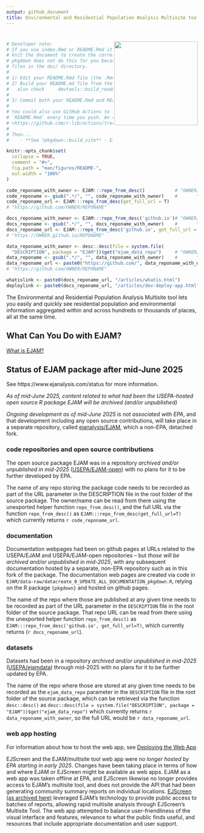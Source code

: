 ```yaml
---
output: github_document
title: Environmental and Residential Population Analysis Multisite tool
---
```


# <img src="man/figures/logo659.png" align="right" width="220px"/>

<!-- README.md is generated from README.Rmd. Please edit Rmd not md  -->

```r
# Developer note: 
# If you use index.Rmd or README.Rmd it is your responsibility to 
# knit the document to create the corresponding .md. 
# pkgdown does not do this for you because it only touches 
# files in the ⁠doc/⁠ directory.
#
# 1) Edit your README.Rmd file (the .Rmd NOT the .md file)
# 2) Build your README.md file from the README.Rmd file, by clicking Knit in RStudio
#   also check     devtools::build_readme()  ?
#
# 3) Commit both your README.Rmd and README.md
#
# You could also use GitHub Actions to re-render
# `README.Rmd` every time you push. An example workflow can be found here:
# <https://github.com/r-lib/actions/tree/v1/examples>.
#
# Then... 
#    - **See ?pkgdown::build_site** - EJAM now uses the pkgdown R package to build help and vignettes as web pages, and it uses the README.md (not .Rmd) to help build the documentation.
```

```r
knitr::opts_chunk$set(
  collapse = TRUE,
  comment = "#>",
  fig.path = "man/figures/README-",
  out.width = "100%"
)
```

```r

code_reponame_with_owner <- EJAM:::repo_from_desc()           # "OWNER/REPONAME"
code_reponame <- gsub(".*/", "", code_reponame_with_owner)    #       "REPONAME"
code_reponame_url <- EJAM:::repo_from_desc(get_full_url = T)   
# "https://github.com/OWNER/REPONAME"

docs_reponame_with_owner <- EJAM:::repo_from_desc('github.io')# "OWNER/REPONAME"
docs_reponame <- gsub(".*/", "", docs_reponame_with_owner)    #       "REPONAME"
docs_reponame_url <- EJAM:::repo_from_desc('github.io', get_full_url = T) 
# "https://OWNER.github.io/REPONAME"

data_reponame_with_owner <- desc::desc(file = system.file(
  "DESCRIPTION", package = "EJAM"))$get("ejam_data_repo")     # "OWNER/REPONAME"
data_reponame <- gsub(".*/", "", data_reponame_with_owner)    #       "REPONAME"
data_reponame_url <- paste0("https://github.com/", data_reponame_with_owner) 
# "https://github.com/OWNER/REPONAME"

whatislink <- paste0(docs_reponame_url, "/articles/whatis.html")
deploylink <- paste0(docs_reponame_url, "/articles/dev-deploy-app.html")
```

<!-- badges: start -->

```{=html}
<!-- or we could comment out the badge 

[![Lifecycle: experimental](https://img.shields.io/badge/lifecycle-experimental-orange.svg)](https://lifecycle.r-lib.org/articles/stages.html#experimental)
 -->
```
<!-- badges: end -->

The Environmental and Residential Population Analysis Multisite tool lets you easily and quickly see residential population and environmental information aggregated within and across hundreds or thousands of places, all at the same time.

## What Can You Do with EJAM?

[What is EJAM?](`r whatislink`)

## Status of EJAM package after mid-June 2025

See https://www.ejanalysis.com/status for more information.

*As of mid-June 2025, content related to what had been the USEPA-hosted open source R package EJAM will be archived (and/or unpublished)*

*Ongoing development as of mid-June 2025 is not associated with EPA*, and that development including any open source contributions, will take place in a separate repository, called [ejanalysis/EJAM](https://github.com/ejanalysis/EJAM), which a non-EPA, detached fork.

### code repositories and open source contributions

The open source package EJAM was in a repository *archived and/or unpublished in mid-2025* ([USEPA/EJAM-open](https://github.com/USEPA/EJAM-open)) with no plans for it to be further developed by EPA.

The name of any repo storing the package code needs to be recorded as part of the URL parameter in the DESCRIPTION file in the root folder of the source package. The owner/name can be read from there using the unexported helper function `repo_from_desc()`, and the full URL via the function `repo_from_desc()` as `EJAM:::repo_from_desc(get_full_url=T)` which currently returns `r code_reponame_url`.

### documentation

Documentation webpages had been on github pages at URLs related to the USEPA/EJAM and USEPA/EJAM-open repositories -- but *those will be archived and/or unpublished in mid-2025*, with any subsequent documentation hosted by a separate, non-EPA repository such as in this fork of the package. The documentation web pages are created via code in `EJAM/data-raw/datacreate_0_UPDATE_ALL_DOCUMENTATION_pkgdown.R`, relying on the R package `{pkgdown}` and hosted on github pages.

The name of the repo where those are published at any given time needs to be recorded as part of the URL parameter in the `DESCRIPTION` file in the root folder of the source package. That repo URL can be read from there using the unexported helper function `repo_from_desc()` as `EJAM:::repo_from_desc('github.io', get_full_url=T)`, which currently returns (`r docs_reponame_url`).

### datasets

Datasets had been in a repository *archived and/or unpublished in mid-2025* ([USEPA/ejamdata](https://github.com/USEPA/ejamdata)) through mid-2025 with no plans for it to be further updated by EPA.

The name of the repo where those are stored at any given time needs to be recorded as the `ejam_data_repo` parameter in the `DESCRIPTION` file in the root folder of the source package, which can be retrieved via the function `desc::desc()` as `desc::desc(file = system.file("DESCRIPTION", package = "EJAM"))$get("ejam_data_repo")` which currently returns `r data_reponame_with_owner`, so the full URL would be `r data_reponame_url`.

### web app hosting

For information about how to host the web app, see [Deploying the Web App](`r deploylink`)

EJScreen and the EJAM/multisite tool web app were *no longer hosted by EPA starting in early 2025*. Changes have been taking place in terms of how and where EJAM or EJScreen might be available as web apps. EJAM as a web app was taken offline at EPA, and EJScreen likewise no longer provides access to EJAM's multisite tool, and does not provide the API that had been generating community summary reports on individual locations. [EJScreen (as archived here)](https://web.archive.org/web/20250118193121/https://www.epa.gov/ejscreen "https://www.epa.gov/ejscreen"){.uri target="_blank" rel="noreferrer noopener"} leveraged EJAM's technology to provide public access to batches of reports, allowing rapid multisite analysis through EJScreen's Multisite Tool. The web app attempted to balance user-friendliness of the visual interface and features, relevance to what the public finds useful, and resources that include appropriate documentation and user support.
